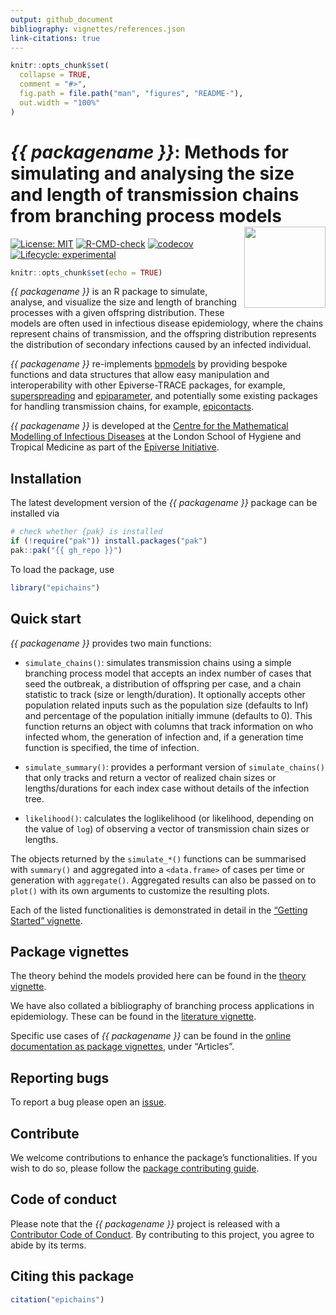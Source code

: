 ```yaml
---
output: github_document
bibliography: vignettes/references.json
link-citations: true
---
```


<!-- README.md is generated from README.Rmd. Please edit that file. -->
<!-- The code to render this README is stored in .github/workflows/render-readme.yaml -->
<!-- Variables marked with double curly braces will be transformed beforehand: -->
<!-- `packagename` is extracted from the DESCRIPTION file -->
<!-- `gh_repo` is extracted via a special environment variable in GitHub Actions -->

```r
knitr::opts_chunk$set(
  collapse = TRUE,
  comment = "#>",
  fig.path = file.path("man", "figures", "README-"),
  out.width = "100%"
)
```

# _{{ packagename }}_: Methods for simulating and analysing the size and length of transmission chains from branching process models <img src="man/figures/logo.svg" align="right" height="130" />

<!-- badges: start -->
[![License: MIT](https://img.shields.io/badge/License-MIT-yellow.svg)](https://opensource.org/licenses/MIT)
[![R-CMD-check](https://github.com/epiverse-trace/epichains/actions/workflows/R-CMD-check.yaml/badge.svg)](https://github.com/epiverse-trace/epichains/actions/workflows/R-CMD-check.yaml)
[![codecov](https://codecov.io/github/epiverse-trace/epichains/branch/main/graphs/badge.svg)](https://codecov.io/github/epiverse-trace/epichains)
[![Lifecycle:
experimental](https://img.shields.io/badge/lifecycle-experimental-orange.svg)](https://lifecycle.r-lib.org/articles/stages.html#experimental)
<!-- badges: end -->

```r
knitr::opts_chunk$set(echo = TRUE)
```

_{{ packagename }}_ is an R package to simulate, analyse, and visualize the size 
and length of branching processes with a given offspring distribution. These 
models are often used in infectious disease epidemiology, where the chains represent chains of
transmission, and the offspring distribution represents the distribution of 
secondary infections caused by an infected individual. 

_{{ packagename }}_ re-implements [bpmodels](https://github.com/epiverse-trace/bpmodels/)
by providing bespoke functions and data structures that allow easy
manipulation and interoperability with other Epiverse-TRACE packages, for example, [superspreading](https://github.com/epiverse-trace/superspreading/) and [epiparameter](https://github.com/epiverse-trace/epiparameter/), and potentially some existing packages for handling transmission chains, for example, [epicontacts](https://github.com/reconhub/epicontacts).

_{{ packagename }}_ is developed at the [Centre for the Mathematical Modelling of Infectious Diseases](https://www.lshtm.ac.uk/research/centres/centre-mathematical-modelling-infectious-diseases) at the London School of Hygiene and Tropical Medicine as part of the [Epiverse Initiative](https://data.org/initiatives/epiverse/).

## Installation

The latest development version of the _{{ packagename }}_ package can be installed via

```r
# check whether {pak} is installed
if (!require("pak")) install.packages("pak")
pak::pak("{{ gh_repo }}")
```

To load the package, use

```r
library("epichains")
```

## Quick start

_{{ packagename }}_ provides two main functions:

* `simulate_chains()`: simulates transmission chains using a simple
branching process model that accepts an index number of cases that seed
the outbreak, a distribution of offspring per case, and a chain statistic
to track (size or length/duration). It optionally accepts other population
related inputs such as the population size (defaults to Inf) and percentage
of the population initially immune (defaults to 0). This function returns
an object with columns that track information on who infected whom, the
generation of infection and, if a generation time function is specified, the
time of infection.

* `simulate_summary()`: provides a performant version of `simulate_chains()`
that only tracks and return a vector of realized chain sizes or
lengths/durations for each index case without details of the infection tree.

* `likelihood()`: calculates the loglikelihood (or likelihood, depending
on the value of `log`) of observing a vector of transmission chain sizes or
lengths.

The objects returned by the `simulate_*()` functions can be summarised with
`summary()` and aggregated into a `<data.frame>` of cases per time or generation
with `aggregate()`. Aggregated results can also be passed on to `plot()` with
its own arguments to customize the resulting plots. 

Each of the listed functionalities is demonstrated in detail
in the ["Getting Started" vignette](https://epiverse-trace.github.io/epichains/articles/epichains.html).

## Package vignettes

The theory behind the models provided here can be
found in the [theory vignette](https://epiverse-trace.github.io/epichains/articles/theoretical_background.html).

We have also collated a bibliography of branching process applications in 
epidemiology. These can be found in the [literature vignette](https://epiverse-trace.github.io/epichains/articles/branching_process_literature.html).

Specific use cases of _{{ packagename }}_ can be found in 
the [online documentation as package vignettes](https://epiverse-trace.github.io/epichains/), under "Articles".

## Reporting bugs 

To report a bug please open an [issue](https://github.com/epiverse-trace/epichains/issues/new/choose).

## Contribute

We welcome contributions to enhance the package's functionalities. If you 
wish to do so, please follow the [package contributing guide](https://github.com/epiverse-trace/epichains/blob/main/.github/CONTRIBUTING.md).

## Code of conduct

Please note that the _{{ packagename }}_ project is released with a [Contributor Code of Conduct](https://github.com/epiverse-trace/.github/blob/main/CODE_OF_CONDUCT.md). 
By contributing to this project, you agree to abide by its terms.

## Citing this package

```r
citation("epichains")
```
